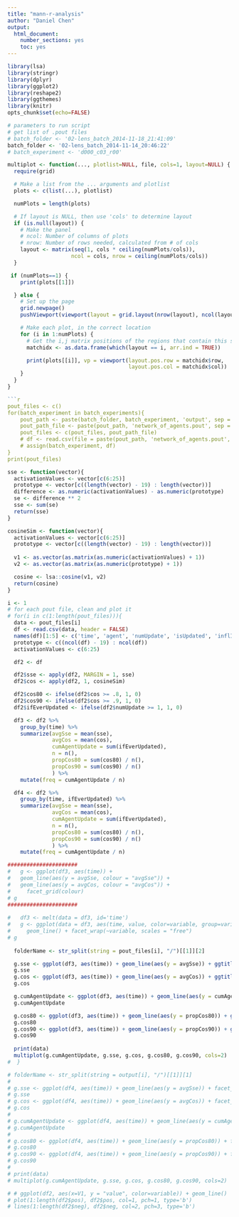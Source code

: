 ```yaml
---
title: "mann-r-analysis"
author: "Daniel Chen"
output:
  html_document:
    number_sections: yes
    toc: yes
---
```

```r
library(lsa)
library(stringr)
library(dplyr)
library(ggplot2)
library(reshape2)
library(ggthemes)
library(knitr)
opts_chunk$set(echo=FALSE)
```

```r
# parameters to run script
# get list of .pout files
# batch_folder <- '02-lens_batch_2014-11-18_21:41:09'
batch_folder <- '02-lens_batch_2014-11-14_20:46:22'
# batch_experiment <- 'd000_c03_r00'
```


```r
multiplot <- function(..., plotlist=NULL, file, cols=1, layout=NULL) {
  require(grid)

  # Make a list from the ... arguments and plotlist
  plots <- c(list(...), plotlist)

  numPlots = length(plots)

  # If layout is NULL, then use 'cols' to determine layout
  if (is.null(layout)) {
    # Make the panel
    # ncol: Number of columns of plots
    # nrow: Number of rows needed, calculated from # of cols
    layout <- matrix(seq(1, cols * ceiling(numPlots/cols)),
                    ncol = cols, nrow = ceiling(numPlots/cols))
  }

 if (numPlots==1) {
    print(plots[[1]])

  } else {
    # Set up the page
    grid.newpage()
    pushViewport(viewport(layout = grid.layout(nrow(layout), ncol(layout))))

    # Make each plot, in the correct location
    for (i in 1:numPlots) {
      # Get the i,j matrix positions of the regions that contain this subplot
      matchidx <- as.data.frame(which(layout == i, arr.ind = TRUE))

      print(plots[[i]], vp = viewport(layout.pos.row = matchidx$row,
                                      layout.pos.col = matchidx$col))
    }
  }
}
```


```r
```r
pout_files <- c()
for(batch_experiment in batch_experiments){
    pout_path <- paste(batch_folder, batch_experiment, 'output', sep = '/')
    pout_path_file <- paste(pout_path, 'network_of_agents.pout', sep = '/')
    pout_files <- c(pout_files, pout_path_file)
    # df <- read.csv(file = paste(pout_path, 'network_of_agents.pout', sep = '/'), header = FALSE)
    # assign(batch_experiment, df)
}
print(pout_files)
```

```r
sse <- function(vector){
  activationValues <- vector[c(6:25)]
  prototype <- vector[c((length(vector) - 19) : length(vector))]
  difference <- as.numeric(activationValues) - as.numeric(prototype)
  se <- difference ** 2
  sse <- sum(se)
  return(sse)
}

cosineSim <- function(vector){
  activationValues <- vector[c(6:25)]
  prototype <- vector[c((length(vector) - 19) : length(vector))]
  
  v1 <- as.vector(as.matrix(as.numeric(activationValues) + 1))
  v2 <- as.vector(as.matrix(as.numeric(prototype) + 1))

  cosine <- lsa::cosine(v1, v2)
  return(cosine)
}
```

```r
i <- 1
# for each pout file, clean and plot it
# for(i in c(1:length(pout_files))){
  data <- pout_files[i]
  df <- read.csv(data, header = FALSE)
  names(df)[1:5] <- c('time', 'agent', 'numUpdate', 'isUpdated', 'inflId')
  prototype <- c((ncol(df) - 19) : ncol(df))
  activationValues <- c(6:25)

  df2 <- df

  df2$sse <- apply(df2, MARGIN = 1, sse)
  df2$cos <- apply(df2, 1, cosineSim)

  df2$cos80 <- ifelse(df2$cos >= .8, 1, 0)
  df2$cos90 <- ifelse(df2$cos >= .9, 1, 0)
  df2$ifEverUpdated <- ifelse(df2$numUpdate >= 1, 1, 0)

  df3 <- df2 %>%
    group_by(time) %>%
    summarize(avgSse = mean(sse),
              avgCos = mean(cos),
              cumAgentUpdate = sum(ifEverUpdated),
              n = n(),
              propCos80 = sum(cos80) / n(),
              propCos90 = sum(cos90) / n()
              ) %>%
    mutate(freq = cumAgentUpdate / n)

  df4 <- df2 %>%
    group_by(time, ifEverUpdated) %>%
    summarize(avgSse = mean(sse),
              avgCos = mean(cos),
              cumAgentUpdate = sum(ifEverUpdated),
              n = n(),
              propCos80 = sum(cos80) / n(),
              propCos90 = sum(cos90) / n()
              ) %>%
    mutate(freq = cumAgentUpdate / n)

######################
#   g <- ggplot(df3, aes(time)) + 
#   geom_line(aes(y = avgSse, colour = "avgSse")) + 
#   geom_line(aes(y = avgCos, colour = "avgCos")) +
#     facet_grid(colour)
# g
######################
  
#   df3 <- melt(data = df3, id='time')
#   g <- ggplot(data = df3, aes(time, value, color=variable, group=variable)) + 
#     geom_line() + facet_wrap(~variable, scales = "free")
# g
  
  folderName <- str_split(string = pout_files[i], "/")[[1]][2]

  g.sse <- ggplot(df3, aes(time)) + geom_line(aes(y = avgSse)) + ggtitle(folderName)
  g.sse
  g.cos <- ggplot(df3, aes(time)) + geom_line(aes(y = avgCos)) + ggtitle(folderName)
  g.cos

  g.cumAgentUpdate <- ggplot(df3, aes(time)) + geom_line(aes(y = cumAgentUpdate)) + ggtitle(folderName)
  g.cumAgentUpdate

  g.cos80 <- ggplot(df3, aes(time)) + geom_line(aes(y = propCos80)) + ggtitle(folderName)
  g.cos80
  g.cos90 <- ggplot(df3, aes(time)) + geom_line(aes(y = propCos90)) + ggtitle(folderName)
  g.cos90
  
  print(data)
  multiplot(g.cumAgentUpdate, g.sse, g.cos, g.cos80, g.cos90, cols=2)
#  }
```

```r
# folderName <- str_split(string = output[i], "/")[[1]][1]
# 
# g.sse <- ggplot(df4, aes(time)) + geom_line(aes(y = avgSse)) + facet_grid(~ ifEverUpdated) +  ggtitle(folderName)
# g.sse
# g.cos <- ggplot(df4, aes(time)) + geom_line(aes(y = avgCos)) + facet_grid(~ ifEverUpdated)  + ggtitle(folderName)
# g.cos
# 
# g.cumAgentUpdate <- ggplot(df4, aes(time)) + geom_line(aes(y = cumAgentUpdate)) + facet_grid(~ ifEverUpdated)  + ggtitle(folderName)
# g.cumAgentUpdate
# 
# g.cos80 <- ggplot(df4, aes(time)) + geom_line(aes(y = propCos80)) + facet_grid(~ ifEverUpdated)  + ggtitle(folderName)
# g.cos80
# g.cos90 <- ggplot(df4, aes(time)) + geom_line(aes(y = propCos90)) + facet_grid(~ ifEverUpdated)  + ggtitle(folderName)
# g.cos90
# 
# print(data)
# multiplot(g.cumAgentUpdate, g.sse, g.cos, g.cos80, g.cos90, cols=2)
```


```r
# # ggplot(df2, aes(x=V1, y = "value", color=variable)) + geom_line()
# plot(1:length(df2$pos), df2$pos, col=1, pch=1, type='b')
# lines(1:length(df2$neg), df2$neg, col=2, pch=3, type='b')
```

